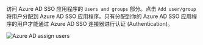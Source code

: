 
访问 Azure AD SSO 应用程序的 `Users and groups` 部分。点击 `Add user/group` 将用户分配到 Azure AD SSO 应用程序。只有分配到你的 Azure AD SSO 应用程序的用户才能通过 Azure AD SSO 连接器进行认证 (Authentication)。

<img src={azureAdAssignUsersImage} alt="Azure AD assign users" />
